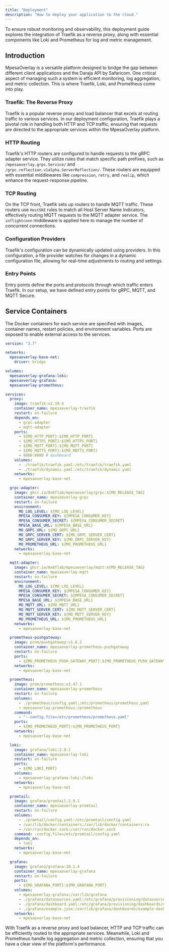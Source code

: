 ```yaml
---
title: "Deployment"
description: "How to deploy your application to the cloud."
---
```


To ensure robust monitoring and observability, this deployment guide explores the integration of Traefik as a reverse proxy,
along with essential components like Loki and Prometheus for log and metric management.

## Introduction

MpesaOverlay is a versatile platform designed to bridge the gap between different client applications and the Daraja API by Safaricom.
One critical aspect of managing such a system is efficient monitoring, log aggregation, and metric collection.
This is where Traefik, Loki, and Prometheus come into play.

### Traefik: The Reverse Proxy

Traefik is a popular reverse proxy and load balancer that excels at routing traffic to various services.
In our deployment configuration, Traefik plays a pivotal role in handling both HTTP and TCP traffic,
ensuring that requests are directed to the appropriate services within the MpesaOverlay platform.

### HTTP Routing

Traefik's HTTP routers are configured to handle requests to the gRPC adapter service.
They utilize rules that match specific path prefixes, such as `/mpesaoverlay.grpc.Service/` and `/grpc.reflection.v1alpha.ServerReflection/`.
These routers are equipped with essential middlewares like `compression`, `retry`, and `realip`, which enhance the request-response pipeline.

### TCP Routing

On the TCP front, Traefik sets up routers to handle MQTT traffic.
These routers use `HostSNI` rules to match all Host Server Name Indicators, effectively routing MQTT requests to the MQTT adapter service.
The `inflightconn` middleware is applied here to manage the number of concurrent connections.

### Configuration Providers

Traefik's configuration can be dynamically updated using providers.
In this configuration, a file provider watches for changes in a dynamic configuration file, allowing for real-time adjustments to routing and settings.

### Entry Points

Entry points define the ports and protocols through which traffic enters Traefik. In our setup, we have defined entry points for gRPC, MQTT, and MQTT Secure.

## Service Containers

The Docker containers for each service are specified with images, container names, restart policies, and environment variables.
Ports are exposed to enable external access to the services.

```yaml
version: "3.7"

networks:
  mpesaoverlay-base-net:
    driver: bridge

volumes:
  mpesaoverlay-grafana-loki:
  mpesaoverlay-grafana:
  mpesaoverlay-prometheus:

services:
  proxy:
    image: traefik:v2.10.4
    container_name: mpesaoverlay-traefik
    restart: on-failure
    depends_on:
      - grpc-adapter
      - mqtt-adapter
    ports:
      - ${MO_HTTP_PORT}:${MO_HTTP_PORT}
      - ${MO_HTTPS_PORT}:${MO_HTTPS_PORT}
      - ${MO_MQTT_PORT}:${MO_MQTT_PORT}
      - ${MO_MQTTS_PORT}:${MO_MQTTS_PORT}
      - 8080:8080 # dashboard
    volumes:
      - ./traefik/traefik.yaml:/etc/traefik/traefik.yaml
      - ./traefik/dynamic.yaml:/etc/traefik/dynamic.yaml
    networks:
      - mpesaoverlay-base-net

  grpc-adapter:
    image: ghcr.io/0x6flab/mpesaoverlay/grpc:${MO_RELEASE_TAG}
    container_name: mpesaoverlay-grpc
    restart: on-failure
    environment:
      MO_LOG_LEVEL: ${MO_LOG_LEVEL}
      MPESA_CONSUMER_KEY: ${MPESA_CONSUMER_KEY}
      MPESA_CONSUMER_SECRET: ${MPESA_CONSUMER_SECRET}
      MPESA_BASE_URL: ${MPESA_BASE_URL}
      MO_GRPC_URL: ${MO_GRPC_URL}
      MO_GRPC_SERVER_CERT: ${MO_GRPC_SERVER_CERT}
      MO_GRPC_SERVER_KEY: ${MO_GRPC_SERVER_KEY}
      MO_PROMETHEUS_URL: ${MO_PROMETHEUS_URL}
    networks:
      - mpesaoverlay-base-net

  mqtt-adapter:
    image: ghcr.io/0x6flab/mpesaoverlay/mqtt:${MO_RELEASE_TAG}
    container_name: mpesaoverlay-mqtt
    restart: on-failure
    environment:
      MO_LOG_LEVEL: ${MO_LOG_LEVEL}
      MPESA_CONSUMER_KEY: ${MPESA_CONSUMER_KEY}
      MPESA_CONSUMER_SECRET: ${MPESA_CONSUMER_SECRET}
      MPESA_BASE_URL: ${MPESA_BASE_URL}
      MO_MQTT_URL: ${MO_MQTT_URL}
      MO_MQTT_SERVER_CERT: ${MO_MQTT_SERVER_CERT}
      MO_MQTT_SERVER_KEY: ${MO_MQTT_SERVER_KEY}
      MO_PROMETHEUS_URL: ${MO_PROMETHEUS_URL}
    networks:
      - mpesaoverlay-base-net

  prometheus-pushgateway:
    image: prom/pushgateway:v1.6.2
    container_name: mpesaoverlay-prometheus-pushgateway
    restart: on-failure
    ports:
      - ${MO_PROMETHEUS_PUSH_GATEWAY_PORT}:${MO_PROMETHEUS_PUSH_GATEWAY_PORT}
    networks:
      - mpesaoverlay-base-net

  prometheus:
    image: prom/prometheus:v2.47.1
    container_name: mpesaoverlay-prometheus
    restart: on-failure
    volumes:
      - ./prometheus/config.yaml:/etc/prometheus/prometheus.yaml
      - mpesaoverlay-prometheus:/prometheus
    command:
      - "--config.file=/etc/prometheus/prometheus.yaml"
    ports:
      - ${MO_PROMETHEUS_PORT}:${MO_PROMETHEUS_PORT}
    networks:
      - mpesaoverlay-base-net

  loki:
    image: grafana/loki:2.9.1
    container_name: mpesaoverlay-loki
    restart: on-failure
    ports:
      - ${MO_LOKI_PORT}
    volumes:
      - mpesaoverlay-grafana-loki:/loki
    networks:
      - mpesaoverlay-base-net

  promtail:
    image: grafana/promtail:2.9.1
    container_name: mpesaoverlay-promtail
    restart: on-failure
    volumes:
      - ./promtail/config.yaml:/etc/promtail/config.yaml
      - /var/lib/docker/containers:/var/lib/docker/containers:ro
      - /var/run/docker.sock:/var/run/docker.sock
    command: -config.file=/etc/promtail/config.yaml
    depends_on:
      - loki
    networks:
      - mpesaoverlay-base-net

  grafana:
    image: grafana/grafana:10.1.4
    container_name: mpesaoverlay-grafana
    restart: on-failure
    ports:
      - ${MO_GRAFANA_PORT}:${MO_GRAFANA_PORT}
    volumes:
      - mpesaoverlay-grafana:/var/lib/grafana
      - ./grafana/datasources.yaml:/etc/grafana/provisioning/datasources/loki.yaml
      - ./grafana/dashboard.yaml:/etc/grafana/provisioning/dashboards/main.yaml
      - ./grafana/example.json:/var/lib/grafana/dashboards/example-dashboard.json
    networks:
      - mpesaoverlay-base-net
```

With Traefik as a reverse proxy and load balancer, HTTP and TCP traffic can be efficiently routed to the appropriate services.
Meanwhile, Loki and Prometheus handle log aggregation and metric collection, ensuring that you have a clear view of the platform's performance.
